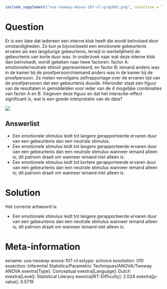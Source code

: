 ```r
include_supplement("uva-twoway-anova-107-nl-graph01.png", recursive = TRUE)
```

Question
========

Er is een idee dat iedereen een interne klok heeft die wordt beïnvloed
door omstandigheden. Zo kun je bijvoorbeeld een emotionele gebeurtenis
ervaren als een langdurige gebeurtenis, terwijl in werkelijkheid de
gebeurtenis van korte duur was. In onderzoek naar wat deze interne klok
dan beïnvloedt, wordt gekeken naar twee factoren: factor A:
emotionele/neutrale stimuli gepresenteerd, en factor B: iemand anders
was in de kamer bij de proefpersoon/niemand anders was in de kamer bij
de proefpersoon. Ze meten vervolgens zelfrapportage over de ervaren tijd
van de proefpersonen dat een gebeurtenis duurde. Hieronder staat een
figuur van de resultaten in gemiddelden voor ieder van de 4 mogelijke
combinaties van factor A en B. Gegeven deze figuur en dat het
interactie-effect significant is, wat is een goede interpretatie van de
data?

![](uva-twoway-anova-107-nl-graph01.png)

Answerlist
----------

* Een emotionele stimulus leidt tot langere gerapporteerde ervaren duur van een gebeurtenis dan een neutrale stimulus.
* Een emotionele stimulus leidt tot langere gerapporteerde ervaren duur van een gebeurtenis dan een neutrale stimulus wanneer iemand alleen is; dit patroon draait om wanneer iemand niet alleen is.
* Een emotionele stimulus leidt tot kortere gerapporteerde ervaren duur van een gebeurtenis dan een neutrale stimulus wanneer iemand alleen is; dit patroon draait om wanneer iemand niet alleen is.

Solution
========

Het correcte antwoord is: 

* Een emotionele stimulus leidt tot langere gerapporteerde ervaren duur van een gebeurtenis dan een neutrale stimulus wanneer iemand alleen is; dit patroon draait om wanneer iemand niet alleen is.

Meta-information
================
exname: uva-twoway-anova-107-nl
extype: schoice
exsolution: 010
exsection: Inferential Statistics/Parametric Techniques/ANOVA/Twoway ANOVA
exextra[Type]: Conceptual
exextra[Language]: Dutch
exextra[Level]: Statistical Literacy
exextra[IRT-Difficulty]: 2.024
exextra[p-value]: 0.5719
